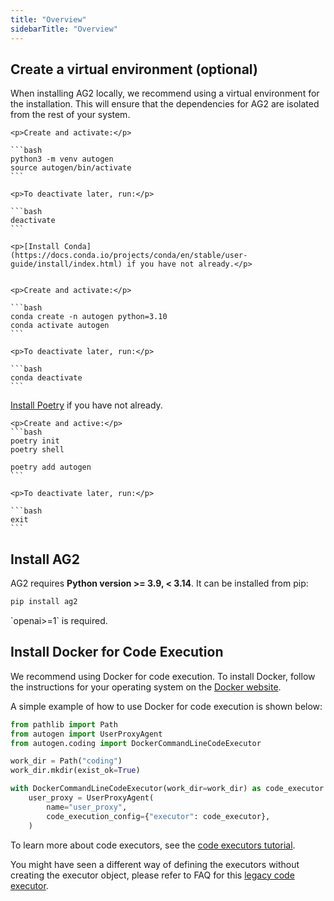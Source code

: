 ```yaml
---
title: "Overview"
sidebarTitle: "Overview"
---
```


## Create a virtual environment (optional)

When installing AG2 locally, we recommend using a virtual environment for the installation. This will ensure that the dependencies for AG2 are isolated from the rest of your system.

<Tabs>
  <Tab title="venv" default>

    <p>Create and activate:</p>

    ```bash
    python3 -m venv autogen
    source autogen/bin/activate
    ```

    <p>To deactivate later, run:</p>

    ```bash
    deactivate
    ```

  </Tab>
  <Tab title="Conda">

    <p>[Install Conda](https://docs.conda.io/projects/conda/en/stable/user-guide/install/index.html) if you have not already.</p>


    <p>Create and activate:</p>

    ```bash
    conda create -n autogen python=3.10
    conda activate autogen
    ```

    <p>To deactivate later, run:</p>

    ```bash
    conda deactivate
    ```

  </Tab>
  <Tab title="Poetry">
    <p><a href="https://python-poetry.org/docs/#installation" target="_blank" rel="noopener noreferrer">Install Poetry</a> if you have not already.</p>

    <p>Create and active:</p>
    ```bash
    poetry init
    poetry shell

    poetry add autogen
    ```

    <p>To deactivate later, run:</p>

    ```bash
    exit
    ```

  </Tab>
</Tabs>

## Install AG2

AG2 requires **Python version >= 3.9, < 3.14**. It can be installed from pip:

```bash
pip install ag2
```

<div class="info">
  <Info> `openai>=1` is required. </Info>
</div>

## Install Docker for Code Execution

We recommend using Docker for code execution.
To install Docker, follow the instructions for your operating system on the [Docker website](https://docs.docker.com/get-docker/).

A simple example of how to use Docker for code execution is shown below:

```python
from pathlib import Path
from autogen import UserProxyAgent
from autogen.coding import DockerCommandLineCodeExecutor

work_dir = Path("coding")
work_dir.mkdir(exist_ok=True)

with DockerCommandLineCodeExecutor(work_dir=work_dir) as code_executor:
    user_proxy = UserProxyAgent(
        name="user_proxy",
        code_execution_config={"executor": code_executor},
    )
```

To learn more about code executors, see the [code executors tutorial](/docs/tutorial/code-executors).

You might have seen a different way of defining the executors without creating the
executor object, please refer to FAQ for this [legacy code executor](/docs/faq/FAQ#legacy-code-executor).

